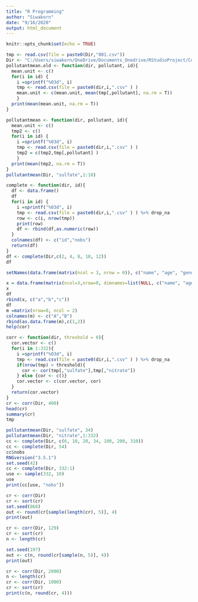 ```yaml
---
title: "R Programming"
author: "Siwakorn"
date: "9/16/2020"
output: html_document
---
```


```r
knitr::opts_chunk$set(echo = TRUE)
```

```r
tmp <- read.csv(file = paste0(Dir,"001.csv"))
Dir <- "C:/Users/siwakorn/OneDrive/Documents_Onedrive/RStudioProject/Coursera.2020.Summer/Coursera Data Science/specdata/"
pollutantmean.old <- function(dir, pollutant, id){
  mean.unit <- c()
  for(i in id) {
    i =sprintf("%03d", i)
    tmp <- read.csv(file = paste0(dir,i,".csv" ) )
    mean.unit <- c(mean.unit, mean(tmp[,pollutant], na.rm = T))
    }
  print(mean(mean.unit, na.rm = T))
}

pollutantmean <- function(dir, pollutant, id){
  mean.unit <- c()
  tmp2 <- c()
  for(i in id) {
    i =sprintf("%03d", i)
    tmp <- read.csv(file = paste0(dir,i,".csv" ) )
    tmp2 = c(tmp2,tmp[,pollutant] )
    }
  print(mean(tmp2, na.rm = T))
}
pollutantmean(Dir, "sulfate",1:10)

```

```r
complete <- function(dir, id){
  df <- data.frame()
  df 
  for(i in id) {
    i =sprintf("%03d", i)
    tmp <- read.csv(file = paste0(dir,i,".csv" ) ) %>% drop_na
    row <- c(i, nrow(tmp))
    print(row)
    df <- rbind(df,as.numeric(row))
  }
  colnames(df) <- c("id","nobs")
  return(df)
}
df <- complete(Dir,c(2, 4, 8, 10, 12))
df

setNames(data.frame(matrix(ncol = 3, nrow = 0)), c("name", "age", "gender"))

x = data.frame(matrix(ncol=3,nrow=0, dimnames=list(NULL, c("name", "age", "gender"))))
x
df
rbind(x, c("a","b","c"))
df
m =matrix(nrow=0, ncol = 2)
colnames(m) <- c("A","B")
rbind(as.data.frame(m),c(1,2))
help(cor)
```

```r
corr <- function(dir, threshold = 0){
  cor.vector <- c()
  for(i in 1:332){
    i =sprintf("%03d", i)
    tmp <- read.csv(file = paste0(dir,i,".csv" ) ) %>% drop_na
    if(nrow(tmp) > threshold){
      cor <- cor(tmp[,"sulfate"],tmp[,"nitrate"])
    } else {cor <- c()}
    cor.vector <- c(cor.vector, cor)
  }
  return(cor.vector)
}
cr <- corr(Dir, 400) 
head(cr)
summary(cr)
tmp


```

```r
pollutantmean(Dir, "sulfate", 34)
pollutantmean(Dir, "nitrate",1:332)
cc <- complete(Dir, c(6, 10, 20, 34, 100, 200, 310))
cc <- complete(Dir, 54)
cc$nobs
RNGversion("3.5.1") 
set.seed(42)
cc <- complete(Dir, 332:1)
use <- sample(332, 10)
use
print(cc[use, "nobs"])

cr <- corr(Dir)                
cr <- sort(cr)   
set.seed(868)                
out <- round(cr[sample(length(cr), 5)], 4)
print(out)

cr <- corr(Dir, 129)                
cr <- sort(cr)                
n <- length(cr)    

set.seed(197)                
out <- c(n, round(cr[sample(n, 5)], 4))
print(out)

cr <- corr(Dir, 2000)                
n <- length(cr)                
cr <- corr(Dir, 1000)                
cr <- sort(cr)
print(c(n, round(cr, 4)))
```

